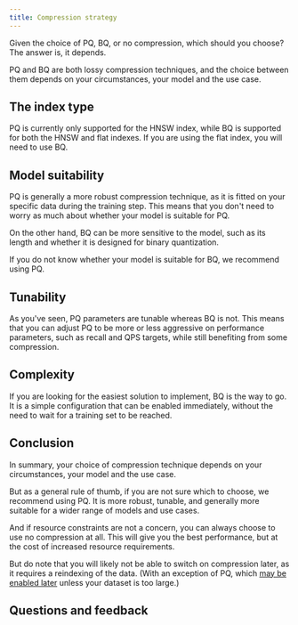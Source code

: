 ```yaml
---
title: Compression strategy
---
```


Given the choice of PQ, BQ, or no compression, which should you choose? The answer is, it depends.

PQ and BQ are both lossy compression techniques, and the choice between them depends on your circumstances, your model and the use case.

## <i class="fa-solid fa-chalkboard"></i> The index type

PQ is currently only supported for the HNSW index, while BQ is supported for both the HNSW and flat indexes. If you are using the flat index, you will need to use BQ.

## <i class="fa-solid fa-chalkboard"></i> Model suitability

PQ is generally a more robust compression technique, as it is fitted on your specific data during the training step. This means that you don't need to worry as much about whether your model is suitable for PQ.

On the other hand, BQ can be more sensitive to the model, such as its length and whether it is designed for binary quantization.

If you do not know whether your model is suitable for BQ, we recommend using PQ.

## <i class="fa-solid fa-chalkboard"></i> Tunability

As you've seen, PQ parameters are tunable whereas BQ is not. This means that you can adjust PQ to be more or less aggressive on performance parameters, such as recall and QPS targets, while still benefiting from some compression.

## <i class="fa-solid fa-chalkboard"></i> Complexity

If you are looking for the easiest solution to implement, BQ is the way to go. It is a simple configuration that can be enabled immediately, without the need to wait for a training set to be reached.

## <i class="fa-solid fa-chalkboard"></i> Conclusion

In summary, your choice of compression technique depends on your circumstances, your model and the use case.

But as a general rule of thumb, if you are not sure which to choose, we recommend using PQ. It is more robust, tunable, and generally more suitable for a wider range of models and use cases.

And if resource constraints are not a concern, you can always choose to use no compression at all. This will give you the best performance, but at the cost of increased resource requirements.

But do note that you will likely not be able to switch on compression later, as it requires a reindexing of the data. (With an exception of PQ, which [may be enabled later](../../../weaviate/configuration/pq-compression.md#3-enable-pq-and-create-the-codebook) unless your dataset is too large.)

## Questions and feedback


<DocsFeedback/>